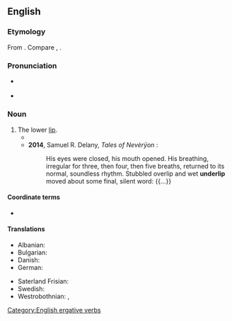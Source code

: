 ==English==

===Etymology===
From {{prefix|en|under|lip}}. Compare {{cog|stq|Unnerlippe||underlip}}, {{cog|de|Unterlippe||underlip}}.

===Pronunciation===
* {{a|UK}} {{IPA|en|/ˈʌndə(ɹ)ˌlɪp/}}
* {{a|US}} {{IPA|en|/ˈʌndɚˌlɪp/}}

===Noun===
{{en-noun}}

# The lower [[lip]].
#* {{quote-text|en|year=1866|author=Charles Dickens|title=The Signal-Man|url=http://en.wikisource.org/wiki/The_Signal-Man|passage=He bit his '''under-lip''' as though he were somewhat unwilling, but arose.}}
#* '''2014''', Samuel R. Delany, ''Tales of Nevèrÿon'' {{ISBN|1480461733}}:
#*: His eyes were closed, his mouth opened. His breathing, irregular for three, then four, then five breaths, returned to its normal, soundless rhythm. Stubbled overlip and wet '''underlip''' moved about some final, silent word: {{...}}

====Coordinate terms====
* {{l|en|overlip}}

====Translations====
{{trans-top}}
* Albanian: {{t|sq|buza e poshtme}}
* Bulgarian: {{t|bg|долна устна|f}}
* Danish: {{t+|da|underlæbe|c}}
* German: {{t+|de|Unterlippe|f}}
{{trans-mid}}
* Saterland Frisian: {{t|stq|Unnerlippe|f}}
* Swedish: {{t|sv|underläpp|c}}
* Westrobothnian: {{t|gmq-bot|slip|m}}, {{t|gmq-bot|plut|m}}
{{trans-bottom}}

[[Category:English ergative verbs]]